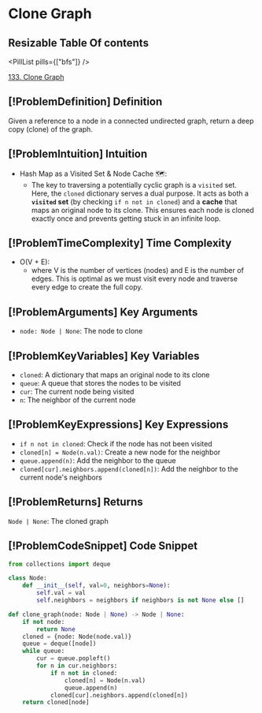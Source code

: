 # Clone Graph

## Resizable Table Of contents

<DifficultyBadge difficulty="medium" />

<PillList pills={["bfs"]} />

[133. Clone Graph](https://leetcode.com/problems/clone-graph)

## [!ProblemDefinition] Definition

Given a reference to a node in a connected undirected graph, return a deep copy (clone) of the graph.

## [!ProblemIntuition] Intuition

- Hash Map as a Visited Set & Node Cache 🗺️:
    - The key to traversing a potentially cyclic graph is a `visited` set. Here, the `cloned` dictionary serves a dual purpose. It acts as both a **`visited` set** (by checking `if n not in cloned`) and a **cache** that maps an original node to its clone. This ensures each node is cloned exactly once and prevents getting stuck in an infinite loop.

## [!ProblemTimeComplexity] Time Complexity

- O(V + E):
    - where V is the number of vertices (nodes) and E is the number of edges. This is optimal as we must visit every node and traverse every edge to create the full copy.

## [!ProblemArguments] Key Arguments

- `node: Node | None`: The node to clone

## [!ProblemKeyVariables] Key Variables

- `cloned`: A dictionary that maps an original node to its clone
- `queue`: A queue that stores the nodes to be visited
- `cur`: The current node being visited
- `n`: The neighbor of the current node

## [!ProblemKeyExpressions] Key Expressions

- `if n not in cloned`: Check if the node has not been visited
- `cloned[n] = Node(n.val)`: Create a new node for the neighbor
- `queue.append(n)`: Add the neighbor to the queue
- `cloned[cur].neighbors.append(cloned[n])`: Add the neighbor to the current node's neighbors

## [!ProblemReturns] Returns

`Node | None`: The cloned graph

## [!ProblemCodeSnippet] Code Snippet

```python meta="source=problems/133-clone-graph/solution.py"
from collections import deque

class Node:
    def __init__(self, val=0, neighbors=None):
        self.val = val
        self.neighbors = neighbors if neighbors is not None else []

def clone_graph(node: Node | None) -> Node | None:
    if not node:
        return None
    cloned = {node: Node(node.val)}
    queue = deque([node])
    while queue:
        cur = queue.popleft()
        for n in cur.neighbors:
            if n not in cloned:
                cloned[n] = Node(n.val)
                queue.append(n)
            cloned[cur].neighbors.append(cloned[n])
    return cloned[node]
```

